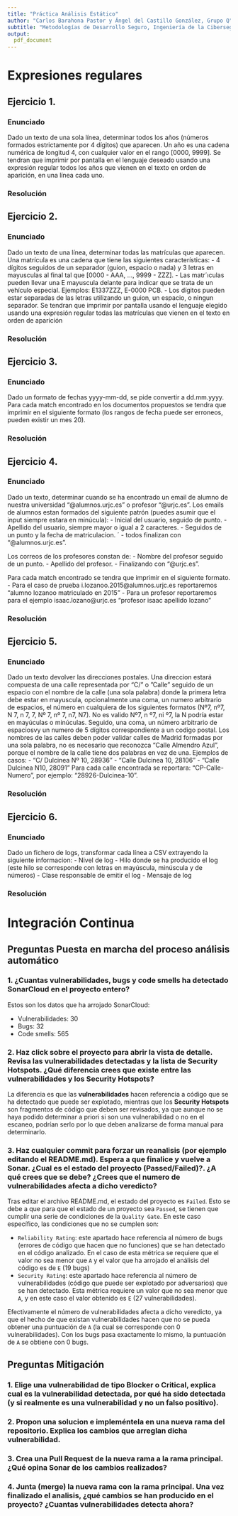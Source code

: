 ```yaml
---
title: "Práctica Análisis Estático"
author: "Carlos Barahona Pastor y Ángel del Castillo González, Grupo Q"
subtitle: "Metodologías de Desarrollo Seguro, Ingeniería de la Ciberseguridad"
output:
  pdf_document
---
```



```{=tex}
\subpdfbookmark{Índice}{indice}
\renewcommand{\contentsname}{Índice}
\tableofcontents
```

\newpage

# Expresiones regulares

## Ejercicio 1. 

### Enunciado

Dado un texto de una sola línea, determinar todos los años (números formados estrictamente por 4 dígitos) que aparecen. Un año es una cadena numérica de longitud 4, con cualquier valor en el rango [0000, 9999]. Se tendran que imprimir por pantalla en el lenguaje deseado usando una expresión regular todos los años que vienen en el texto en orden de aparición, en una línea cada uno.

### Resolución




## Ejercicio 2. 

### Enunciado

Dado un texto de una línea, determinar todas las matrículas que aparecen. Una matrícula es una cadena que tiene las siguientes características:
  - 4 dígitos seguidos de un separador (guion, espacio o nada) y 3 letras en mayusculas al final tal que [0000 - AAA, ..., 9999 - ZZZ].
  - Las matr´ıculas pueden llevar una E mayuscula delante para indicar que se trata de un vehículo
especial. Ejemplos: E1337ZZZ, E-0000 PCB.
  - Los dígitos pueden estar separadas de las letras utilizando un guion, un espacio, o ningun separador.
Se tendran que imprimir por pantalla usando el lenguaje elegido usando una expresión regular todas las matrículas que vienen en el texto en orden de aparición

### Resolución


## Ejercicio 3. 

### Enunciado

Dado un formato de fechas yyyy-mm-dd, se pide convertir a dd.mm.yyyy. Para cada match encontrado en los documentos propuestos se tendra que imprimir en el siguiente formato (los rangos de fecha puede ser erroneos, pueden existir un mes 20).

### Resolución
  
  
  
## Ejercicio 4.

### Enunciado

Dado un texto, determinar cuando se ha encontrado un email de alumno de nuestra universidad “@alumnos.urjc.es” o profesor “@urjc.es”. Los emails de alumnos estan formados del siguiente patrón (puedes asumir que el input siempre estara en minúcula): 
  - Inicial del usuario, seguido de punto.
  - Apellido del usuario, siempre mayor o igual a 2 caracteres.
  - Seguidos de un punto y la fecha de matriculacion. ´
  - todos finalizan con “@alumnos.urjc.es”.


Los correos de los profesores constan de:
  - Nombre del profesor seguido de un punto.
  - Apellido del profesor.
  - Finalizando con “@urjc.es”.

Para cada match encontrado se tendra que imprimir en el siguiente formato. 
  - Para el caso de prueba i.lozanoo.2015@alumnos.urjc.es reportaremos “alumno lozanoo matriculado en 2015”
  - Para un profesor reportaremos para el ejemplo isaac.lozano@urjc.es “profesor isaac apellido lozano”
  
### Resolución
  
## Ejercicio 5.

### Enunciado

Dado un texto devolver las direcciones postales. Una direccion estará compuesta de una calle representada por “C/” o ”Calle” seguido de un espacio con el nombre de la calle (una sola palabra) donde la primera letra debe estar en mayuscula, opcionalmente una coma, un numero arbitrario de espacios, el número en cualquiera de los siguientes formatos (Nº7, nº7, N 7, n 7, 7, Nº 7, nº 7, n7, N7). No es valido Nº7, n º7, ni º7, la N podría estar en mayúculas o minúculas. Seguido, una coma, un número arbitrario de espaciosvy un numero de 5 dígitos correspondiente a un codigo postal. Los nombres de las calles deben poder validar calles de Madrid formadas por una sola palabra, no es necesario que reconozca “Calle Almendro Azul”, porque el nombre de la calle tiene dos palabras en vez de una.
Ejemplos de casos:
  - “C/ Dulcinea Nº 10, 28936”
  - “Calle Dulcinea 10, 28106”
  - “Calle Dulcinea N10, 28091”
Para cada calle encontrada se reportara: “CP-Calle-Numero”, por ejemplo: “28926-Dulcinea-10”.

### Resolución
	
## Ejercicio 6. 

### Enunciado

Dado un fichero de logs, transformar cada línea a CSV extrayendo la siguiente informacion:
	- Nivel de log
	- Hilo donde se ha producido el log (este hilo se corresponde con letras en mayúscula, minúscula y de números) 
	- Clase responsable de emitir el log
	- Mensaje de log

### Resolución

# Integración Continua

## Preguntas Puesta en marcha del proceso análisis automático

### 1. ¿Cuantas vulnerabilidades, bugs y code smells ha detectado SonarCloud en el proyecto entero?

Estos son los datos que ha arrojado SonarCloud:

- Vulnerabilidades: 30
- Bugs: 32
- Code smells: 565

### 2. Haz click sobre el proyecto para abrir la vista de detalle. Revisa las vulnerabilidades detectadas y la lista de Security Hotspots. ¿Qué diferencia crees que existe entre las vulnerabilidades y los Security Hotspots?

La diferencia es que las **vulnerabilidades** hacen referencia a código que se ha detectado que puede ser explotado, mientras que los **Security Hotspots** son fragmentos de código que deben ser revisados, ya que aunque no se haya podido determinar a priori si son una vulnerabilidad o no en el escaneo, podrían serlo por lo que deben analizarse de forma manual para determinarlo.

### 3. Haz cualquier commit para forzar un reanalisis (por ejemplo editando el README.md). Espera a que finalice y vuelve a Sonar. ¿Cual es el estado del proyecto (Passed/Failed)?. ¿A qué crees que se debe? ¿Crees que el numero de vulnerabilidades afecta a dicho veredicto?

Tras editar el archivo README.md, el estado del proyecto es `Failed`. Esto se debe a que para que el estado de un proyecto sea `Passed`, se tienen que cumplir una serie de condiciones de la `Quality Gate`. En este caso específico, las condiciones que no se cumplen son:

- `Reliability Rating`: este apartado hace referencia al número de bugs (errores de código que hacen que no funciones) que se han detectado en el código analizado. En el caso de esta métrica se requiere que el valor no sea menor que `A` y el valor que ha arrojado el análisis del código es de `E` (19 bugs)
- `Security Rating`: este apartado hace referencia al número de vulnerabilidades (código que puede ser explotado por adversarios) que se han detectado. Esta métrica requiere un valor que no sea menor que `A`, y en este caso el valor obtenido es `E` (27 vulnerabilidades).

Efectivamente el número de vulnerabilidades afecta a dicho veredicto, ya que el hecho de que existan vulnerabilidades hacen que no se pueda obtener una puntuación de `A` (la cual se corresponde con 0 vulnerabilidades). Con los bugs pasa exactamente lo mismo, la puntuación de `A` se obtiene con 0 bugs.


## Preguntas Mitigación

### 1. Elige una vulnerabilidad de tipo Blocker o Critical, explica cual es la vulnerabilidad detectada, por qué ha sido detectada (y si realmente es una vulnerabilidad y no un falso positivo).

### 2. Propon una solucion e impleméntela en una nueva rama del repositorio. Explica los cambios que arreglan dicha vulnerabilidad.

### 3. Crea una Pull Request de la nueva rama a la rama principal. ¿Qué opina Sonar de los cambios realizados?


### 4. Junta (merge) la nueva rama con la rama principal. Una vez finalizado el analisis, ¿qué cambios se han producido en el proyecto? ¿Cuantas vulnerabilidades detecta ahora?
